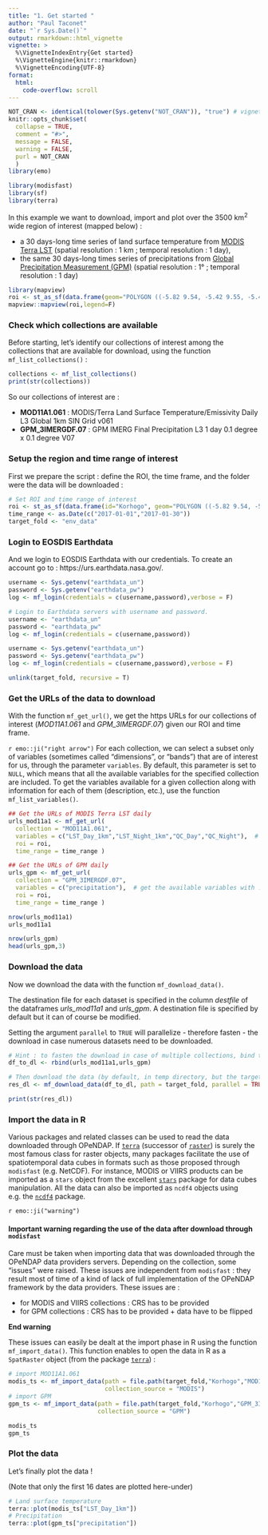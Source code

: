 ```yaml
---
title: "1. Get started "
author: "Paul Taconet"
date: "`r Sys.Date()`"
output: rmarkdown::html_vignette
vignette: >
  %\VignetteIndexEntry{Get started}
  %\VignetteEngine{knitr::rmarkdown}
  %\VignetteEncoding{UTF-8}
format:
  html:
    code-overflow: scroll
---
```


```r
NOT_CRAN <- identical(tolower(Sys.getenv("NOT_CRAN")), "true") # vignette will not be executed when tested on the cran
knitr::opts_chunk$set(
  collapse = TRUE,
  comment = "#>",
  message = FALSE,
  warning = FALSE,
  purl = NOT_CRAN
  )
library(emo)
```

```r
library(modisfast)
library(sf)
library(terra)
```

In this example we want to download, import and plot over the 3500 km^2^ wide region of interest (mapped below) :

- a 30 days-long time series of land surface temperature from [MODIS Terra LST](https://dx.doi.org/10.5067/MODIS/MOD11A1.061) (spatial resolution : 1 km ; temporal resolution : 1 day),
- the same 30 days-long times series of precipitations from [Global Precipitation Measurement (GPM)](https://doi.org/10.5067/GPM/IMERGDF/DAY/07) (spatial resolution : 1° ; temporal resolution : 1 day)

```r
library(mapview)
roi <- st_as_sf(data.frame(geom="POLYGON ((-5.82 9.54, -5.42 9.55, -5.41 8.84, -5.81 8.84, -5.82 9.54))"),wkt="geom",crs = 4326)
mapview::mapview(roi,legend=F)
```

### Check which collections are available 

Before starting, let's identify our collections of interest among the collections that are available for download, using the function `mf_list_collections()` :

```r
collections <- mf_list_collections()
print(str(collections))
```

So our collections of interest are : 

- **MOD11A1.061** : MODIS/Terra Land Surface Temperature/Emissivity Daily L3 Global 1km SIN Grid v061
- **GPM_3IMERGDF.07** : GPM IMERG Final Precipitation L3 1 day 0.1 degree x 0.1 degree V07

### Setup the region and time range of interest

First we prepare the script : define the ROI, the time frame, and the folder were the data will be downloaded :

```r
# Set ROI and time range of interest
roi <- st_as_sf(data.frame(id="Korhogo", geom="POLYGON ((-5.82 9.54, -5.42 9.55, -5.41 8.84, -5.81 8.84, -5.82 9.54))"), wkt="geom", crs = 4326)
time_range <- as.Date(c("2017-01-01","2017-01-30"))
target_fold <- "env_data"
```

### Login to EOSDIS Earthdata

And we login to EOSDIS Earthdata with our credentials. To create an account go to : https://urs.earthdata.nasa.gov/.

```r
username <- Sys.getenv("earthdata_un")
password <- Sys.getenv("earthdata_pw")
log <- mf_login(credentials = c(username,password),verbose = F)
```

```r
# Login to Earthdata servers with username and password. 
username <- "earthdata_un"
password <- "earthdata_pw"
log <- mf_login(credentials = c(username,password))
```

```r
username <- Sys.getenv("earthdata_un")
password <- Sys.getenv("earthdata_pw")
log <- mf_login(credentials = c(username,password),verbose = F)
```

```r
unlink(target_fold, recursive = T)
```


### Get the URLs of the data to download {#get-url}

With the function `mf_get_url()`, we get the https URLs for our collections of interest (*MOD11A1.061* and *GPM_3IMERGDF.07*) given our ROI and time frame. 

`r emo::ji("right arrow")` For each collection, we can select a subset only of variables (sometimes called "dimensions", or "bands") that are of interest for us, through the parameter `variables`. By default, this parameter is set to `NULL`, which means that all the available variables for the specified collection are included. To get the variables available for a given collection along with information for each of them (description, etc.), use the function `mf_list_variables()`.

<!-- `r emo::ji("right arrow")` **Note on the use of the parameter `variables` of the function `mf_get_url()` :** -->

<!-- The collections generally contain several variables (sometimes called "dimensions", or "bands"). As an example, MODIS LST products contain one band for the day temperature ("LST_Day_1km"), one band for the night temperature ("LST_Night_1km"), etc. To get all the variables available for a given collection along with information for each of them (description, etc.), use the function `mf_list_variables()`. e.g. : -->

<!-- ```{r mf_list_variables, eval=T} -->
<!-- tail(mf_list_variables("MOD11A1.061")) -->
<!-- ``` -->

<!-- In `mf_get_url()`, the parameter `variables` enables to restrict the data to download to only specific variables. By default it is set to `NULL`, which means that all the available variables for the specified collection are downloaded. Specifying `variables` will make the data to download lighter.  -->

<!-- **End Note** -->


```r
## Get the URLs of MODIS Terra LST daily
urls_mod11a1 <- mf_get_url(
  collection = "MOD11A1.061",
  variables = c("LST_Day_1km","LST_Night_1km","QC_Day","QC_Night"),  # get the available variables with : mf_list_variables("MOD11A1.061"), or set to NULL (default) to download all the variables
  roi = roi,
  time_range = time_range )

## Get the URLs of GPM daily
urls_gpm <- mf_get_url(
  collection = "GPM_3IMERGDF.07",
  variables = c("precipitation"),  # get the available variables with : mf_list_variables("GPM_3IMERGDF.07")
  roi = roi,
  time_range = time_range )

nrow(urls_mod11a1)
urls_mod11a1

nrow(urls_gpm)
head(urls_gpm,3)

```

### Download the data {#download}

Now we download the data with the function `mf_download_data()`.

The destination file for each dataset is specified in the column *destfile* of the dataframes *urls_mod11a1* and *urls_gpm*. A destination file is specified by default but it can of course be modified.

Setting the argument `parallel` to `TRUE` will parallelize - therefore fasten - the download in case numerous datasets need to be downloaded.

```r

# Hint : to fasten the download in case of multiple collections, bind them in a single data.frame (as shown below) before executing the function 'mf_download_data()' :
df_to_dl <- rbind(urls_mod11a1,urls_gpm)

# Then download the data (by default, in temp directory, but the target folder can be set in the function
res_dl <- mf_download_data(df_to_dl, path = target_fold, parallel = TRUE)

print(str(res_dl))
```

### Import the data in R {#import}

Various packages and related classes can be used to read the data downloaded through OPeNDAP. If [`terra`](https://cran.r-project.org/package=terra) (successor of [`raster`](https://cran.r-project.org/package=raster)) is surely the most famous class for raster objects, many packages facilitate the use of spatiotemporal data cubes in formats such as those proposed through `modisfast` (e.g. NetCDF). For instance, MODIS or VIIRS products can be imported as a `stars` object from the excellent [`stars`](https://cran.r-project.org/package=stars) package for data cubes manipulation. All the data can also be imported as `ncdf4` objects using e.g. the [`ncdf4`](https://cran.r-project.org/package=ncdf4) package.

`r emo::ji("warning")` 

#### Important warning regarding the use of the data after download through `modisfast` {#warning-import}

Care must be taken when importing data that was downloaded through the OPeNDAP data providers servers. Depending on the collection, some "issues" were raised. These issues are independent from `modisfast` : they result most of time of a kind of lack of full implementation of the OPeNDAP framework by the data providers. These issues are :

- for MODIS and VIIRS collections : CRS has to be provided
- for GPM collections : CRS has to be provided + data have to be flipped

**End warning**

These issues can easily be dealt at the import phase in R using the function `mf_import_data()`. This function enables to open the data in R as a `SpatRaster` object (from the package [`terra`](https://cran.r-project.org/package=terra)) :

```r
# import MOD11A1.061
modis_ts <- mf_import_data(path = file.path(target_fold,"Korhogo","MOD11A1.061"), 
                           collection_source = "MODIS")
# import GPM
gpm_ts <- mf_import_data(path = file.path(target_fold,"Korhogo","GPM_3IMERGDF.07"), 
                         collection_source = "GPM")

modis_ts
gpm_ts
```

### Plot the data

Let's finally plot the data !

(Note that only the first 16 dates are plotted here-under)

```r
# Land surface temperature
terra::plot(modis_ts["LST_Day_1km"])
# Precipitation
terra::plot(gpm_ts["precipitation"])
```



